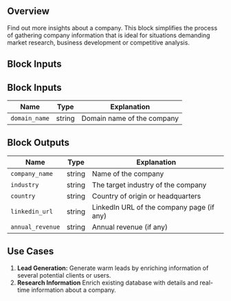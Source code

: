 ## Overview

Find out more insights about a company. This block simplifies the process of gathering company information that is ideal for situations demanding market research, business development or competitive analysis.

## Block Inputs

## Block Inputs

| Name          | Type   | Explanation                |
| ------------- | ------ | -------------------------- |
| `domain_name` | string | Domain name of the company |

## Block Outputs

| Name             | Type   | Explanation                               |
| ---------------- | ------ | ----------------------------------------- |
| `company_name`   | string | Name of the company                       |
| `industry`       | string | The target industry of the company        |
| `country`        | string | Country of origin or headquarters         |
| `linkedin_url`   | string | LinkedIn URL of the company page (if any) |
| `annual_revenue` | string | Annual revenue (if any)                   |

## Use Cases

1. **Lead Generation:** Generate warm leads by enriching information of several potential clients or users.
2. **Research Information** Enrich existing database with details and real-time information about a company.
